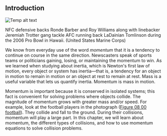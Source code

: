 ## Introduction
![Temp alt text](__MEDIA_URL__CNX_HSPhysics_08_00_football.jpg)<p>NFC defensive backs Ronde Barber and Roy Williams along with linebacker Jeremiah Trotter gang tackle AFC running back LaDainian Tomlinson during the 2006 Pro Bowl in Hawaii. (United States Marine Corps)</p>
We know from everyday use of the word *momentum* that it is a tendency to continue on course in the same direction. Newscasters speak of sports teams or politicians gaining, losing, or maintaining the momentum to win. As we learned when studying about inertia, which is Newton's first law of motion, every object or system has inertia—that is, a tendency for an object in motion to remain in motion or an object at rest to remain at rest. Mass is a useful variable that lets us quantify inertia. Momentum is mass in motion.

Momentum is important because it is conserved in isolated systems; this fact is convenient for solving problems where objects collide. The magnitude of momentum grows with greater mass and/or speed. For example, look at the football players in the photograph ([Figure 08 00 football](Figure_08_00_football)). They collide and fall to the ground. During their collisions, momentum will play a large part. In this chapter, we will learn about momentum, the different types of collisions, and how to use momentum equations to solve collision problems. 

